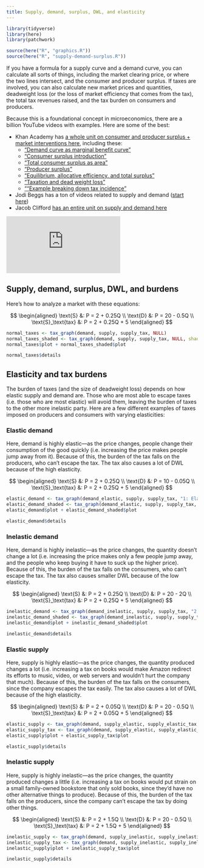 ```yaml
---
title: Supply, demand, surplus, DWL, and elasticity
---
```


```r
library(tidyverse)
library(here)
library(patchwork)

source(here("R", "graphics.R"))
source(here("R", "supply-demand-surplus.R"))
```

If you have a formula for a supply curve and a demand curve, you can calculate all sorts of things, including the market clearing price, or where the two lines intersect, and the consumer and producer surplus. If taxes are involved, you can also calculate new market prices and quantities, deadweight loss (or the loss of market efficiency that comes from the tax), the total tax revenues raised, and the tax burden on consumers and producers.

Because this is a foundational concept in microeconomics, there are a billion YouTube videos with examples. Here are some of the best:

- Khan Academy has [a whole unit on consumer and producer surplus + market interventions here](https://www.khanacademy.org/economics-finance-domain/microeconomics/consumer-producer-surplus), including these:
    - ["Demand curve as marginal benefit curve"](https://www.khanacademy.org/economics-finance-domain/microeconomics/consumer-producer-surplus/consumer-producer-surplus-tut/v/demand-curve-as-marginal-benefit-curve)
    - ["Consumer surplus introduction"](https://www.khanacademy.org/economics-finance-domain/microeconomics/consumer-producer-surplus/consumer-producer-surplus-tut/v/consumer-surplus-introduction)
    - ["Total consumer surplus as area"](https://www.khanacademy.org/economics-finance-domain/microeconomics/consumer-producer-surplus/consumer-producer-surplus-tut/v/total-consumer-surplus-as-area)
    - ["Producer surplus"](https://www.khanacademy.org/economics-finance-domain/microeconomics/consumer-producer-surplus/consumer-producer-surplus-tut/v/producer-surplus)
    - ["Equilibrium, allocative efficiency, and total surplus"](https://www.khanacademy.org/economics-finance-domain/microeconomics/consumer-producer-surplus/consumer-producer-surplus-tut/v/equilibrium-allocative-efficiency-and-total-surplus)
    - ["Taxation and dead weight loss"](https://www.khanacademy.org/economics-finance-domain/microeconomics/consumer-producer-surplus/deadweight-loss-tutorial/v/taxation-and-dead-weight-loss)
    - [""Example breaking down tax incidence"](https://www.khanacademy.org/economics-finance-domain/microeconomics/consumer-producer-surplus/deadweight-loss-tutorial/v/example-breaking-down-tax-incidence)
- Jodi Beggs has a ton of videos related to supply and demand ([start here](https://www.youtube.com/watch?v=bVzx8fts8Ng&list=PL22785443C5FB0F83&index=13))
- Jacob Clifford [has an entire unit on supply and demand here](https://www.youtube.com/watch?v=gdXoDkCfcM8&list=PL6B2DBE4C2FC8F845)

<div class="embed-responsive embed-responsive-16by9">
<iframe class="embed-responsive-item" src="https://www.youtube.com/embed/Mz0P_fXxik4" frameborder="0" allow="accelerometer; autoplay; encrypted-media; gyroscope; picture-in-picture" allowfullscreen></iframe>
</div>

## Supply, demand, surplus, DWL, and burdens

Here's how to analyze a market with these equations:

$$
\begin{aligned}
\text{S} &: P = 2 + 0.25Q \\
\text{D} &: P = 20 - 0.5Q \\
\text{S}_\text{tax} &: P = 2 + 0.25Q + 5
\end{aligned}
$$


```r
normal_taxes <- tax_graph(demand, supply, supply_tax, NULL)
normal_taxes_shaded <- tax_graph(demand, supply, supply_tax, NULL, shaded = TRUE)
normal_taxes$plot + normal_taxes_shaded$plot
```


```r
normal_taxes$details
```

## Elasticity and tax burdens

The burden of taxes (and the size of deadweight loss) depends on how elastic supply and demand are. Those who are most able to escape taxes (i.e. those who are most elastic) will avoid them, leaving the burden of taxes to the other more inelastic party. Here are a few different examples of taxes imposed on producers and consumers with varying elasticities:

### Elastic demand

Here, demand is highly elastic—as the price changes, people change their consumption of the good quickly (i.e. increasing the price makes people jump away from it). Because of this, the burden of the tax falls on the producers, who can't escape the tax. The tax also causes a lot of DWL because of the high elasticity.

$$
\begin{aligned}
\text{S} &: P = 2 + 0.25Q \\
\text{D} &: P = 10 - 0.05Q \\
\text{S}_\text{tax} &: P = 2 + 0.25Q + 5
\end{aligned}
$$

```r
elastic_demand <- tax_graph(demand_elastic, supply, supply_tax, "1: Elastic demand")
elastic_demand_shaded <- tax_graph(demand_elastic, supply, supply_tax, NULL, shaded = TRUE)
elastic_demand$plot + elastic_demand_shaded$plot
```

```r
elastic_demand$details
```

### Inelastic demand

Here, demand is highly inelastic—as the price changes, the quantity doesn't change a lot (i.e. increasing the price makes only a few people jump away, and the people who keep buying it have to suck up the higher price). Because of this, the burden of the tax falls on the consumers, who can't escape the tax. The tax also causes smaller DWL because of the low elasticity.

$$
\begin{aligned}
\text{S} &: P = 2 + 0.25Q \\
\text{D} &: P = 20 - 2Q \\
\text{S}_\text{tax} &: P = 2 + 0.25Q + 5
\end{aligned}
$$

```r
inelastic_demand <- tax_graph(demand_inelastic, supply, supply_tax, "2: Inelastic demand")
inelastic_demand_shaded <- tax_graph(demand_inelastic, supply, supply_tax, NULL, shaded = TRUE)
inelastic_demand$plot + inelastic_demand_shaded$plot
```

```r
inelastic_demand$details
```

### Elastic supply

Here, supply is highly elastic—as the price changes, the quantity produced changes a lot (i.e. increasing a tax on books would make Amazon redirect its efforts to music, video, or web servers and wouldn't hurt the company that much). Because of this, the burden of the tax falls on the consumers, since the company escapes the tax easily. The tax also causes a lot of DWL because of the high elasticity.

$$
\begin{aligned}
\text{S} &: P = 2 + 0.05Q \\
\text{D} &: P = 20 - 0.5Q \\
\text{S}_\text{tax} &: P = 2 + 0.05Q + 5
\end{aligned}
$$

```r
elastic_supply <- tax_graph(demand, supply_elastic, supply_elastic_tax, "3: Elastic supply")
elastic_supply_tax <- tax_graph(demand, supply_elastic, supply_elastic_tax, NULL, shaded = TRUE)
elastic_supply$plot + elastic_supply_tax$plot
```

```r
elastic_supply$details
```

### Inelastic supply

Here, supply is highly inelastic—as the price changes, the quantity produced changes a little (i.e. increasing a tax on books would put strain on a small family-owned bookstore that only sold books, since they'd have no other alternative things to produce). Because of this, the burden of the tax falls on the producers, since the company can't escape the tax by doing other things.

$$
\begin{aligned}
\text{S} &: P = 2 + 1.5Q \\
\text{D} &: P = 20 - 0.5Q \\
\text{S}_\text{tax} &: P = 2 + 1.5Q + 5
\end{aligned}
$$

```r
inelastic_supply <- tax_graph(demand, supply_inelastic, supply_inelastic_tax, "4: Inelastic supply")
inelastic_supply_tax <- tax_graph(demand, supply_inelastic, supply_inelastic_tax, NULL, shaded = TRUE)
inelastic_supply$plot + inelastic_supply_tax$plot
```

```r
inelastic_supply$details
```
